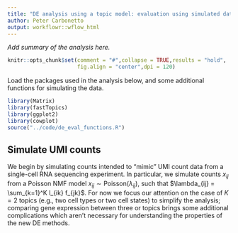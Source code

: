 ```yaml
---
title: "DE analysis using a topic model: evaluation using simulated data"
author: Peter Carbonetto
output: workflowr::wflow_html
---
```


*Add summary of the analysis here.*

```r
knitr::opts_chunk$set(comment = "#",collapse = TRUE,results = "hold",
                      fig.align = "center",dpi = 120)
```

Load the packages used in the analysis below, and some additional
functions for simulating the data.

```r
library(Matrix)
library(fastTopics)
library(ggplot2)
library(cowplot)
source("../code/de_eval_functions.R")
```

Simulate UMI counts
-------------------

We begin by simulating counts intended to "mimic" UMI count data from
a single-cell RNA sequencing experiment. In particular, we simulate
counts $x_{ij}$ from a Poisson NMF model $x_{ij} \sim
\mathrm{Poisson}(\lambda_{ij})$, such that $\lambda_{ij} =
\sum_{k=1}^K l_{ik} f_{jk}$. For now we focus our attention on the
case of $K = 2$ topics (e.g., two cell types or two cell states) to
simplify the analysis; comparing gene expression between three or
topics brings some additional complications which aren't necessary for
understanding the properties of the new DE methods.
